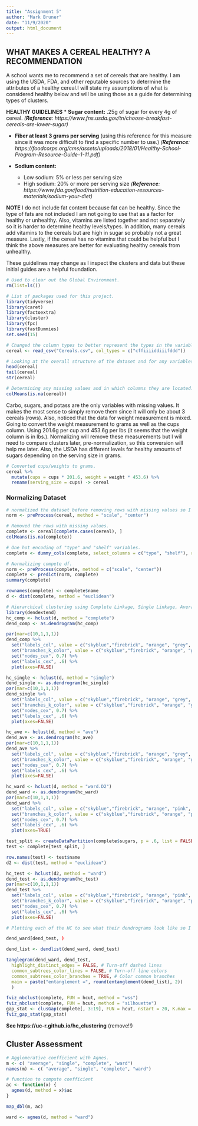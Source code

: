 ```yaml
---
title: "Assignment 5"
author: "Mark Bruner"
date: "11/9/2020"
output: html_document
---
```


## WHAT MAKES A CEREAL HEALTHY? A RECOMMENDATION
A school wants me to recommend a set of cereals that are healthy. I am using the USDA, FDA, and other reputable sources to determine the attributes of a healthy cereal.I will state my assumptions of what is considered healthy below and will be using those as a guide for determining types of clusters.

**HEALTHY GUIDELINES**
* **Sugar content:** .25g of sugar for every 4g of cereal. _(**Reference**: https://www.fns.usda.gov/tn/choose-breakfast-cereals-are-lower-sugar)_

* **Fiber at least 3 grams per serving** (using this reference for this measure since it was more difficult to find a specific number to use.)
_(**Reference**: https://foodcorps.org/cms/assets/uploads/2018/01/Healthy-School-Program-Resource-Guide-1-11.pdf)_

* **Sodium content:**
  * Low sodium: 5% or less per serving size
  * High sodium: 20% or more per serving size
  _(**Reference**: https://www.fda.gov/food/nutrition-education-resources-materials/sodium-your-diet)_

**NOTE** I do not include fat content because fat can be healthy. Since the type of fats are not included I am not going to use that as a factor for healthy or unhealthy. Also, vitamins are listed together and not separately so it is harder to determine healthy levels/types. In addition, many cereals add vitamins to the cereals but are high in sugar so probably not a great measure. Lastly, if the cereal has no vitamins that could be helpful but I think the above measures are better for evaluating healthy cereals from unhealthy. 

These guidelines may change as I inspect the clusters and data but these initial guides are a helpful foundation.

```r
# Used to clear out the Global Environment.
rm(list=ls())
```

```r
# List of packages used for this project.
library(tidyverse)
library(caret)
library(factoextra)
library(cluster)
library(fpc)
library(fastDummies)
set.seed(15)
```

```r
# Changed the column types to better represent the types in the variables.
cereal <- read_csv("Cereals.csv", col_types = c("cffiiiiddiiifddd"))
```

```r
# Looking at the overall structure of the dataset and for any variables needing to be renamed, reclassified, or one hot encoded.
head(cereal)
tail(cereal)
str(cereal)

# Determining any missing values and in which columns they are located.
colMeans(is.na(cereal))
```

Carbo, sugars, and potass are the only variables with missing values. It makes the most sense to simply remove them since it will only be about 3 cereals (rows). Also, noticed that the data for weight measurement is mixed. Going to convert the weight measurement to grams as well as the cups column. Using 201.6g per cup and 453.6g per lbs (it seems that the weight column is in lbs.). Normalizing will remove these measurements but I will need to compare clusters later, pre-normalization, so this conversion will help me later. Also, the USDA has different levels for healthy amounts of sugars depending on the serving size in grams.

```r
# Converted cups/weights to grams.
cereal %>% 
  mutate(cups = cups * 201.6, weight = weight * 453.6) %>% 
  rename(serving_size = cups) -> cereal
```

### Normalizing Dataset
```r
# normalized the dataset before removing rows with missing values so I can use the values in those rows to help get closer to the "true" mean and variance.
norm <- preProcess(cereal, method = "scale", "center")
```


```r
# Removed the rows with missing values.
complete <- cereal[complete.cases(cereal), ] 
colMeans(is.na(complete))
```

```r
# One hot encoding of "type" and "shelf" variables.
complete <- dummy_cols(complete, select_columns = c("type", "shelf"), remove_first_dummy = FALSE, remove_selected_columns = TRUE)
```



```r
# Normalizing compete df.
norm <- preProcess(complete, method = c("scale", "center"))
complete <- predict(norm, complete)
summary(complete)
```

```r
rownames(complete) <- complete$name
d <- dist(complete, method = "euclidean")

# Hierarchical clustering using Complete Linkage, Single Linkage, Average Linkage, and Ward. Using agnes() to obtain the AC or cluster structure strength and using hclust() to plot dendrogram.
library(dendextend)
hc_comp <- hclust(d, method = "complete")
dend_comp <- as.dendrogram(hc_comp)

par(mar=c(10,1,1,1))
dend_comp %>%
  set("labels_col", value = c("skyblue","firebrick", "orange", "grey", "blue", "green", "purple", "pink"), k=7) %>%
  set("branches_k_color", value = c("skyblue","firebrick", "orange", "grey", "blue", "green", "purple", "pink"), k = 7) %>%
  set("nodes_cex", 0.7) %>% 
  set("labels_cex", .6) %>% 
  plot(axes=FALSE)
```


```r
hc_single <- hclust(d, method = "single")
dend_single <- as.dendrogram(hc_single)
par(mar=c(10,1,1,1))
dend_single %>%
  set("labels_col", value = c("skyblue","firebrick", "orange", "grey", "blue", "green", "purple", "pink"), k=7) %>%
  set("branches_k_color", value = c("skyblue","firebrick", "orange", "grey", "blue", "green", "purple", "pink"), k = 7) %>%
  set("nodes_cex", 0.7) %>% 
  set("labels_cex", .6) %>% 
  plot(axes=FALSE)
```

```r
hc_ave <- hclust(d, method = "ave")
dend_ave <- as.dendrogram(hc_ave)
par(mar=c(10,1,1,1))
dend_ave %>%
  set("labels_col", value = c("skyblue","firebrick", "orange", "grey", "blue", "green", "purple", "pink"), k=7) %>%
  set("branches_k_color", value = c("skyblue","firebrick", "orange", "grey", "blue", "green", "purple", "pink"), k = 7) %>%
  set("nodes_cex", 0.7) %>% 
  set("labels_cex", .6) %>% 
  plot(axes=FALSE)
```

```r
hc_ward <- hclust(d, method = "ward.D2")
dend_ward <- as.dendrogram(hc_ward)
par(mar=c(10,1,1,1))
dend_ward %>%
  set("labels_col", value = c("skyblue","firebrick", "orange", "pink", "purple", "green", "steelblue"), k=7) %>%
  set("branches_k_color", value = c("skyblue","firebrick", "orange", "pink", "purple", "green", "steelblue"), k = 7) %>%
  set("nodes_cex", 0.7) %>% 
  set("labels_cex", .6) %>% 
  plot(axes=TRUE)

```



```r
test_split <- createDataPartition(complete$sugars, p = .6, list = FALSE)
test <- complete[test_split, ]

row.names(test) <- test$name
d2 <- dist(test, method = "euclidean")

hc_test <- hclust(d2, method = "ward")
dend_test <- as.dendrogram(hc_test)
par(mar=c(10,1,1,1))
dend_test %>%
  set("labels_col", value = c("skyblue","firebrick", "orange", "pink", "purple", "green", "steelblue"), k=7) %>%
  set("branches_k_color", value = c("skyblue","firebrick", "orange", "pink", "purple", "green", "steelblue"), k = 7) %>%
  set("nodes_cex", 0.7) %>% 
  set("labels_cex", .6) %>% 
  plot(axes=FALSE)


```


```r
# Plotting each of the HC to see what their dendrograms look like so I can make a better determination of cluster numbers.

dend_ward[dend_test, )

dend_list <- dendlist(dend_ward, dend_test)

tanglegram(dend_ward, dend_test,
  highlight_distinct_edges = FALSE, # Turn-off dashed lines
  common_subtrees_color_lines = FALSE, # Turn-off line colors
  common_subtrees_color_branches = TRUE, # Color common branches 
  main = paste("entanglement =", round(entanglement(dend_list), 2))
  )

fviz_nbclust(complete, FUN = hcut, method = "wss")
fviz_nbclust(complete, FUN = hcut, method = "silhouette")
gap_stat <- clusGap(complete[, 3:19], FUN = hcut, nstart = 20, K.max = 10, B = 70)
fviz_gap_stat(gap_stat)
```

**See https://uc-r.github.io/hc_clustering** (remove!!)

## Cluster Assessment

```r
# Agglomerative coefficient with Agnes.
m <- c( "average", "single", "complete", "ward")
names(m) <- c( "average", "single", "complete", "ward")

# function to compute coefficient
ac <- function(x) {
  agnes(d, method = x)$ac
}

map_dbl(m, ac)

ward <- agnes(d, method = "ward")
```

